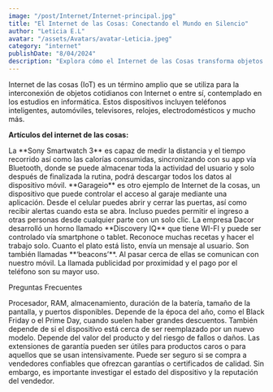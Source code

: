 ```yaml
---
image: "/post/Internet/Internet-principal.jpg"
title: "El Internet de las Cosas: Conectando el Mundo en Silencio"
author: "Leticia E.L"
avatar: "/assets/Avatars/avatar-Leticia.jpeg"
category: "internet"
publishDate: "8/04/2024"
description: "Explora cómo el Internet de las Cosas transforma objetos cotidianos en agentes inteligentes. Descubre cómo la tecnología conecta el mundo en silencio."
---
```


<ImageMDX src="/post/Internet/internet1.png" alt="internet" width={800} height={400} />

<Parrafo>
  Internet de las cosas (IoT) es un término amplio que se utiliza para la interconexión de objetos cotidianos con Internet o entre
  sí, contemplado en los estudios en informática. Estos dispositivos incluyen teléfonos inteligentes, automóviles, televisores,
  relojes, electrodomésticos y mucho más.
</Parrafo>

<SubSeccion>**Artículos del internet de las cosas:** </SubSeccion>

<ImageMDX src="/post/Internet/internet-2.jpg" alt="internet" width={800} height={400} />

<Parrafo>
  La **Sony Smartwatch 3** es capaz de medir la distancia y el tiempo recorrido así como las calorías consumidas, sincronizando
  con su app vía Bluetooth, donde se puede almacenar toda la actividad del usuario y solo después de finalizada la rutina, podrá
  descargar todos los datos al dispositivo móvil.
</Parrafo>

<Divider />

<ImageMDX src="/post/Internet/internet3_-removebg-preview.png" alt="internet" width={800} height={400} />

<Parrafo>
  **Garageio** es otro ejemplo de Internet de la cosas, un dispositivo que puede controlar el acceso al garaje mediante una
  aplicación. Desde el celular puedes abrir y cerrar las puertas, así como recibir alertas cuando esta se abra. Incluso puedes
  permitir el ingreso a otras personas desde cualquier parte con un solo clic.
</Parrafo>

<Divider />

<ImageMDX src="/post/Internet/internet4-5.jpg" alt="internet" width={800} height={400} />

<Parrafo>
La empresa Dacor desarrolló un horno llamado **Discovery IQ** que tiene WI-FI y puede ser controlado vía smartphone o tablet. Reconoce muchas recetas y hacer el trabajo solo. Cuanto el plato está listo, envía un mensaje al usuario.

</Parrafo>

<Divider />

<ImageMDX src="/post/Internet/internet4.jpg" alt="internet" width={800} height={400} />

<Parrafo>
  Son también llamadas **‘beacons’**. Al pasar cerca de ellas se comunican con nuestro móvil. La llamada publicidad por proximidad
  y el pago por el teléfono son su mayor uso.
</Parrafo>

<Divider />

<SubTitulo id=""> Preguntas Frecuentes </SubTitulo>

<Accordion title="¿Qué especificaciones debo considerar al comprar un dispositivo?">
  <Parrafo>Procesador, RAM, almacenamiento, duración de la batería, tamaño de la pantalla, y puertos disponibles.</Parrafo>
</Accordion>

<Accordion title="¿Es mejor esperar a una oferta o comprar a precio normal?">
  <Parrafo className="justify-normal italic">
    Depende de la época del año, como el Black Friday o el Prime Day, cuando suelen haber grandes descuentos. También depende de
    si el dispositivo está cerca de ser reemplazado por un nuevo modelo.
  </Parrafo>
</Accordion>

<Accordion title="¿Es necesario comprar una extensión de garantía?">
  <Parrafo>
    Depende del valor del producto y del riesgo de fallos o daños. Las extensiones de garantía pueden ser útiles para productos
    caros o para aquellos que se usan intensivamente.
  </Parrafo>
</Accordion>

<Accordion title="¿Es seguro comprar tecnología de segunda mano o reacondicionada?">
  <Parrafo>
    Puede ser seguro si se compra a vendedores confiables que ofrezcan garantías o certificados de calidad. Sin embargo, es
    importante investigar el estado del dispositivo y la reputación del vendedor.
  </Parrafo>
</Accordion>
